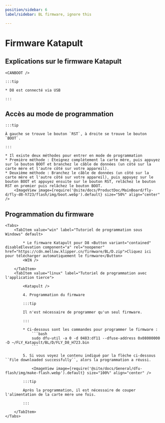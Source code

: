 ```yaml
---
position/sidebar: 6
label/sidebar: BL firmware, ignore this

---
```



# Firmware Katapult

## Explications sur le firmware Katapult

    <CANBOOT />

    :::tip

    * D8 est connecté via USB

    :::

## Accès au mode de programmation

    :::tip

    À gauche se trouve le bouton `RST`, à droite se trouve le bouton `BOOT`.

    :::

    * Il existe deux méthodes pour entrer en mode de programmation
    * Première méthode : Éteignez complètement la carte mère, puis appuyez sur le bouton BOOT et branchez le câble de données (un côté sur la carte mère et l'autre côté sur votre appareil).
    * Deuxième méthode : Branchez le câble de données (un côté sur la carte mère et l'autre côté sur votre appareil), puis appuyez sur le bouton BOOT et appuyez ensuite sur le bouton RST, relâchez le bouton RST en premier puis relâchez le bouton BOOT.
        <ImageView image={require('@site/docs/ProductDoc/MainBoard/fly-d/fly-d8-h723/flash/img/boot.webp').default} size="50%" align="center" />

## Programmation du firmware
    <Tabs>
        <TabItem value="win" label="Tutoriel de programmation sous Windows" default>

            * Le firmware Katapult pour D8 <Button variant="contained" disableElevation component="a" rel="noopener" href="https://cdn.mellow.klipper.cn/firmware/BL/D.zip">Cliquez ici pour télécharger automatiquement le firmware</Button>
            <WIN />

        </TabItem>
        <TabItem value="linux" label="Tutoriel de programmation avec l'application tierce">

            <Katapult />

            4. Programmation du firmware

            :::tip

            Il n'est nécessaire de programmer qu'un seul firmware.

            :::

            * Ci-dessous sont les commandes pour programmer le firmware :
                ```bash
                sudo dfu-util -a 0 -d 0483:df11 --dfuse-address 0x08000000 -D ~/FLY_Katapult/BL/D/FLY_D8_H723.bin
                ```

            5. Si vous voyez le contenu indiqué par la flèche ci-dessous ``File downloaded successfully``, alors la programmation a réussi.

                <ImageView image={require('@site/docs/General/dfu-flash/img/make-flash.webp').default} size="100%" align="center" />

            :::tip

            Après la programmation, il est nécessaire de couper l'alimentation de la carte mère une fois.

            :::

        </TabItem>
    </Tabs>
